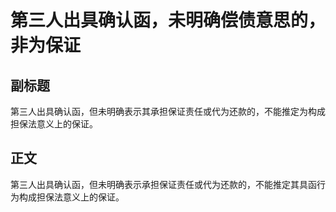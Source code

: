 # 第三人出具确认函，未明确偿债意思的，非为保证
## 副标题
第三人出具确认函，但未明确表示其承担保证责任或代为还款的，不能推定为构成担保法意义上的保证。
## 正文
第三人出具确认函，但未明确表示承担保证责任或代为还款的，不能推定其具函行为构成担保法意义上的保证。
